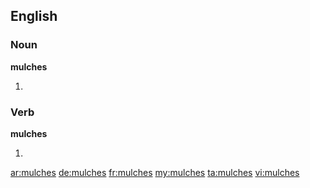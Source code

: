 ==English==

===Noun===
'''mulches'''

# {{plural of|mulch}}

===Verb===
'''mulches'''

# {{third-person singular of|mulch}}

[[ar:mulches]]
[[de:mulches]]
[[fr:mulches]]
[[my:mulches]]
[[ta:mulches]]
[[vi:mulches]]